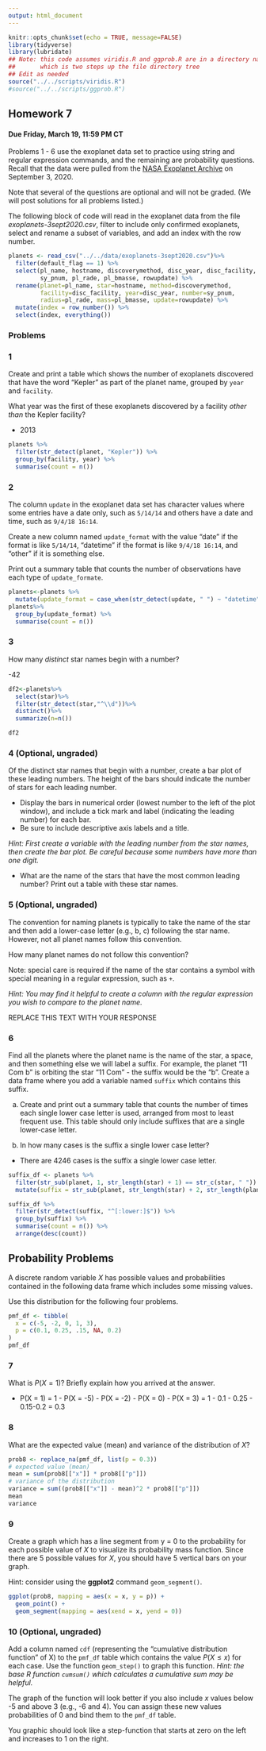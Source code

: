 ```yaml
---
output: html_document
---
```


```r
knitr::opts_chunk$set(echo = TRUE, message=FALSE)
library(tidyverse)
library(lubridate)
## Note: this code assumes viridis.R and ggprob.R are in a directory named scripts
##       which is two steps up the file directory tree
## Edit as needed
source("../../scripts/viridis.R")
#source("../../scripts/ggprob.R")
```

## Homework 7

#### Due Friday, March 19, 11:59 PM CT

Problems 1 - 6 use the exoplanet data set to practice using string and regular expression commands, and the remaining are probability questions.  Recall that the data were pulled from the [NASA Exoplanet Archive](https://exoplanetarchive.ipac.caltech.edu/index.html) on September 3, 2020.

Note that several of the questions are optional and will not be graded. (We will post solutions for all problems listed.)

The following block of code will read in the exoplanet data from the file *exoplanets-3sept2020.csv*, filter to include only confirmed exoplanets, select and rename a subset of variables, and add an index with the row number.

```r
planets <- read_csv("../../data/exoplanets-3sept2020.csv")%>%
  filter(default_flag == 1) %>%
  select(pl_name, hostname, discoverymethod, disc_year, disc_facility,
         sy_pnum, pl_rade, pl_bmasse, rowupdate) %>%
  rename(planet=pl_name, star=hostname, method=discoverymethod,
         facility=disc_facility, year=disc_year, number=sy_pnum,
         radius=pl_rade, mass=pl_bmasse, update=rowupdate) %>% 
  mutate(index = row_number()) %>% 
  select(index, everything())
```

### Problems

### 1

Create and print a table which shows the number of exoplanets discovered  that have the word "Kepler" as part of the planet name, grouped by `year` and `facility`.

What year was the first of these exoplanets discovered by a facility *other than* the Kepler facility?

- 2013
```r
planets %>%
  filter(str_detect(planet, "Kepler")) %>%
  group_by(facility, year) %>%
  summarise(count = n())
```


### 2

The column `update` in the exoplanet data set has character values where some entries have a date only, such as `5/14/14` and others have a date and time, such as `9/4/18 16:14`.

Create a new column named `update_format` with the value "date" if the format is like `5/14/14`, "datetime" if the format is like `9/4/18 16:14`, and "other" if it is something else.

Print out a summary table that counts the number of observations have each type of `update_formate`. 

```r
planets<-planets %>%
  mutate(update_format = case_when(str_detect(update, " ") ~ "datetime", !str_detect(update, " ") ~ "date",TRUE~"other"))
planets%>%
  group_by(update_format) %>%
  summarise(count = n())

```

### 3

How many *distinct* star names begin with a number?

-42

```r
df2<-planets%>%
  select(star)%>%
  filter(str_detect(star,"^\\d"))%>%
  distinct()%>%
  summarize(n=n())

df2


```

### 4 (Optional, ungraded)

Of the distinct star names that begin with a number,  create a bar plot of these leading numbers.  The height of the bars should indicate the number of stars for each leading number.    

- Display the bars in numerical order (lowest number to the left of the plot window), and include a tick mark and label (indicating the leading number) for each bar.   
- Be sure to include descriptive axis labels and a title. 

*Hint:  First create a variable with the leading number from the star names, then create the bar plot.  Be careful because some numbers have more than one digit.*   

- What are the name of the stars that have the most common leading number?  Print out a table with these star names.



### 5 (Optional, ungraded)

The convention for naming planets is typically to take the name of the star and then add a lower-case letter (e.g., b, c) following the star name.  However, not all planet names follow this convention. 

How many planet names do not follow this convention? 

Note: special care is required if the name of the star contains a symbol with special meaning in a regular expression, such as `+`.

*Hint: You may find it helpful to create a column with the regular expression you wish to compare to the planet name.*

REPLACE THIS TEXT WITH YOUR RESPONSE



### 6

Find all the planets where the planet name is the name of the star, a space, and then something else we will label a suffix.  For example, the planet "11 Com b" is orbiting the star "11 Com" - the suffix would be the "b".  Create a data frame where you add a variable named `suffix` which contains this suffix.  

(a)  Create and print out a summary table that counts the number of times each single lower case letter is used, arranged from most to least frequent use.  This table should only include suffixes that are a single lower-case letter.

(b)  In how many cases is the suffix a single lower case letter?

- There are 4246 cases is the suffix a single lower case letter.

```r
suffix_df <- planets %>%
  filter(str_sub(planet, 1, str_length(star) + 1) == str_c(star, " ")) %>%
  mutate(suffix = str_sub(planet, str_length(star) + 2, str_length(planet)))

suffix_df %>%
  filter(str_detect(suffix, "^[:lower:]$")) %>%
  group_by(suffix) %>%
  summarise(count = n()) %>%
  arrange(desc(count))

```



## Probability Problems

A discrete random variable $X$ has possible values and probabilities contained in the following data frame which includes some missing values.

Use this distribution for the following four problems.

```r
pmf_df <- tibble(
  x = c(-5, -2, 0, 1, 3),
  p = c(0.1, 0.25, .15, NA, 0.2)
)
pmf_df
```

### 7

What is $P(X = 1)$? Briefly explain how you arrived at the answer.

- P(X = 1) = 1 - P(X = -5) - P(X = -2) - P(X = 0) - P(X = 3) = 1 - 0.1 - 0.25 - 0.15-0.2 = 0.3



### 8

What are the expected value (mean) and variance of the distribution of $X$?
```r
prob8 <- replace_na(pmf_df, list(p = 0.3))
# expected value (mean)
mean = sum(prob8[["x"]] * prob8[["p"]])
# variance of the distribution
variance = sum((prob8[["x"]] - mean)^2 * prob8[["p"]])
mean
variance
```

### 9

Create a graph which has a line segment from y = 0 to the probability for each possible value of $X$ to visualize its probability mass function.  Since there are 5 possible values for $X$, you should have 5 vertical bars on your graph.

Hint: consider using the **ggplot2** command `geom_segment()`.
```r
ggplot(prob8, mapping = aes(x = x, y = p)) +
  geom_point() +
  geom_segment(mapping = aes(xend = x, yend = 0))
```


### 10 (Optional, ungraded)

Add a column named `cdf` (representing the "cumulative distribution function" of X) to the `pmf_df` table which contains the value $P(X \le x)$ for each case.
Use the function `geom_step()` to graph this function.  *Hint: the base R function `cumsum()` which calculates a cumulative sum may be helpful.*

The graph of the function will look better if you also include $x$ values below -5 and above 3 (e.g., -6 and 4).  You can assign these new values probabilities of 0 and bind them to the `pmf_df` table.

You graphic should look like a step-function that starts at zero on the left and increases to 1 on the right.



